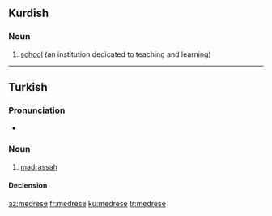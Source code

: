 ==Kurdish==

===Noun===
{{ku-noun|g=f}}

# [[school]] (an institution dedicated to teaching and learning)

{{tbot entry|Kurdish|school|2007|December|ku}}

----

==Turkish==

===Pronunciation===
* {{IPA|[mɛd.ˈɾɛ.sɛ]|lang=tr}}

===Noun===
{{tr-noun|yi|ler}}

# [[madrassah]]

====Declension====
{{tr-noun-v|e|poss=+}}

[[az:medrese]]
[[fr:medrese]]
[[ku:medrese]]
[[tr:medrese]]